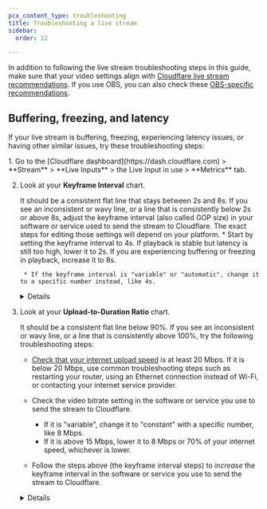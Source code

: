 ```yaml
---
pcx_content_type: troubleshooting
title: Troubleshooting a live stream
sidebar:
  order: 12

---
```


In addition to following the live stream troubleshooting steps in this guide, make sure that your video settings align with [Cloudflare live stream recommendations](/stream/stream-live/start-stream-live/#recommendations-requirements-and-limitations). If you use OBS, you can also check these [OBS-specific recommendations](/stream/examples/obs-from-scratch/#6-optional-optimize-settings).

## Buffering, freezing, and latency

If your live stream is buffering, freezing, experiencing latency issues, or having other similar issues, try these troubleshooting steps:

<Steps>
1. Go to the [Cloudflare dashboard](https://dash.cloudflare.com) > **Stream** > **Live Inputs** > the Live Input in use > **Metrics** tab.

2. Look at your **Keyframe Interval** chart.

	It should be a consistent flat line that stays between 2s and 8s. If you see an inconsistent or wavy line, or a line that is consistently below 2s or above 8s, adjust the keyframe interval (also called GOP size) in your software or service used to send the stream to Cloudflare. The exact steps for editing those settings will depend on your platform.
			* Start by setting the keyframe interval to 4s. If playback is stable but latency is still too high, lower it to 2s. If you are experiencing buffering or freezing in playback, increase it to 8s.

	  	* If the keyframe interval is "variable" or "automatic", change it to a specific number instead, like 4s.

	<Details header="What is a keyframe interval?">
	The keyframe interval (also called GOP size) is a measurement of how often keyframes are sent to Stream. A shorter keyframe interval requires more internet bandwidth on the broadcast side, but can reduce glass-to-glass latency. A longer keyframe requires less internet bandwidth and can reduce buffering and freezing, but can increase glass-to-glass latency.
	</Details>

3. Look at your **Upload-to-Duration Ratio** chart.

	It should be a consistent flat line below 90%. If you see an inconsistent or wavy line, or a line that is consistently above 100%, try the following troubleshooting steps:
    * [Check that your internet upload speed](https://speed.cloudflare.com/) is at least 20 Mbps. If it is below 20 Mbps, use common troubleshooting steps such as restarting your router, using an Ethernet connection instead of Wi-Fi, or contacting your internet service provider.

    * Check the video bitrate setting in the software or service you use to send the stream to Cloudflare.
	   * If it is "variable", change it to "constant" with a specific number, like 8 Mbps.
	   * If it is above 15 Mbps, lower it to 8 Mbps or 70% of your internet speed, whichever is lower.

    * Follow the steps above (the keyframe interval steps) to _increase_ the keyframe interval in the software or service you use to send the stream to Cloudflare.

	<Details header="What is the upload-to-duration ratio?">
	The upload-to-duration ratio is a measurement of how long it takes to upload a part of the stream compared to how long that part would take to play. A ratio of less than 100% means that the stream is uploading at least as fast as it would take to play, so most users should not experience buffering or freezing. A ratio of 100% or more means that your video is uploading slower than it would take to play, so it is likely that most users will experience buffering and freezing.
	</Details>
</Steps>
